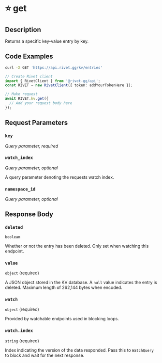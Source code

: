 

# ⭐️ get

<ExperimentalFeature />

## Description

Returns a specific key-value entry by key.


## Code Examples

<CodeGroup title='Request' tag='GET' label='https://api.rivet.gg/kv/entries'>

```bash {{ "title": "cURL" }}
curl -X GET 'https://api.rivet.gg/kv/entries'
```

```ts
// Create Rivet client
import { RivetClient } from '@rivet-gg/api';
const RIVET = new RivetClient({ token: addYourTokenHere });

// Make request
await RIVET.kv.get({
  // Add your request body here
});
```

</CodeGroup>


## Request Parameters


### `key`

_Query parameter, required_





### `watch_index`

_Query parameter, optional_


A query parameter denoting the requests watch index.


### `namespace_id`

_Query parameter, optional_





## Response Body

### `deleted`

`boolean`

Whether or not the entry has been deleted. Only set when watching this endpoint.

### `value`

`object` (required)

A JSON object stored in the KV database.
A `null` value indicates the entry is deleted.
Maximum length of 262,144 bytes when encoded.

### `watch`

`object` (required)

Provided by watchable endpoints used in blocking loops.

### `watch.index`

`string` (required)

Index indicating the version of the data responded.
Pass this to `WatchQuery` to block and wait for the next response.




